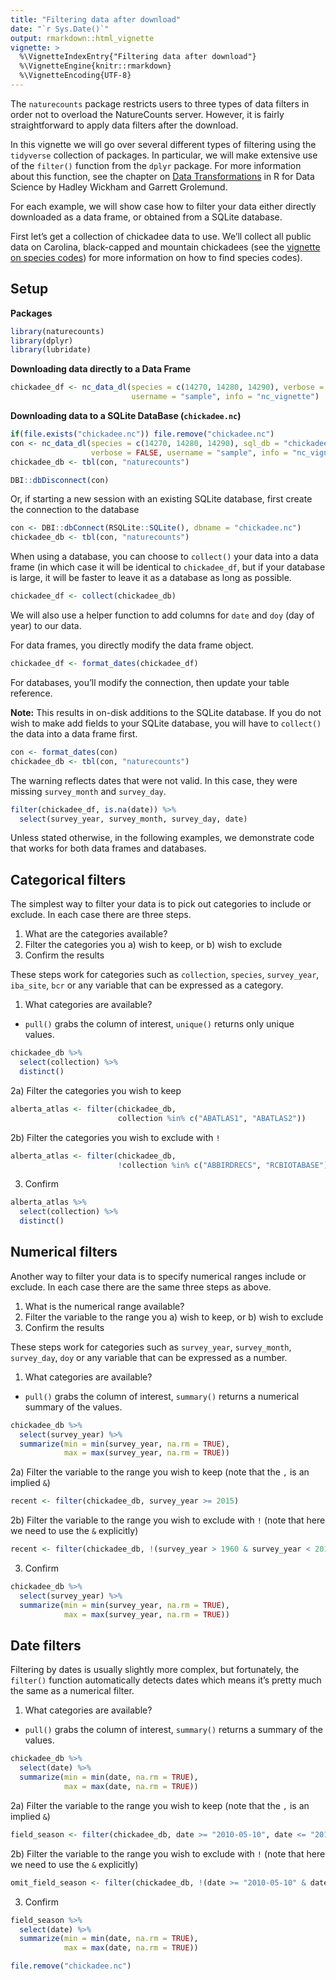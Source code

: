```yaml
---
title: "Filtering data after download"
date: "`r Sys.Date()`"
output: rmarkdown::html_vignette
vignette: >
  %\VignetteIndexEntry{"Filtering data after download"}
  %\VignetteEngine{knitr::rmarkdown}
  %\VignetteEncoding{UTF-8}
---
```


The `naturecounts` package restricts users to three types of data filters in order not to overload the NatureCounts server. However, it is fairly straightforward to apply data filters after the download. 

In this vignette we will go over several different types of filtering using the `tidyverse` collection of packages. In particular, we will make extensive use of the `filter()` function from the `dplyr` package. For more information about this function, see the chapter on [Data Transformations](https://r4ds.had.co.nz/transform.html#filter-rows-with-filter) in R for Data Science by Hadley Wickham and Garrett Grolemund.

For each example, we will show case how to filter your data either directly downloaded as a data frame, or obtained from a SQLite database.

First let's get a collection of chickadee data to use. We'll collect all public data on Carolina, black-capped and mountain chickadees (see the [vignette on species codes](species-codes.html)) for more information on how to find species codes).

## Setup

**Packages**

```r
library(naturecounts)
library(dplyr)
library(lubridate)
```

**Downloading data directly to a Data Frame**
```r
chickadee_df <- nc_data_dl(species = c(14270, 14280, 14290), verbose = FALSE,
                           username = "sample", info = "nc_vignette")
```

**Downloading data to a SQLite DataBase (`chickadee.nc`)**
```r
if(file.exists("chickadee.nc")) file.remove("chickadee.nc")
con <- nc_data_dl(species = c(14270, 14280, 14290), sql_db = "chickadee", 
                  verbose = FALSE, username = "sample", info = "nc_vignette")
chickadee_db <- tbl(con, "naturecounts")
```

```r
DBI::dbDisconnect(con)
```

Or, if starting a new session with an existing SQLite database, first create the connection to the database
```r
con <- DBI::dbConnect(RSQLite::SQLite(), dbname = "chickadee.nc")
chickadee_db <- tbl(con, "naturecounts")
```

When using a database, you can choose to `collect()` your data into a data frame (in which case it will be identical to `chickadee_df`, but if your database is large, it will be faster to leave it as a database as long as possible.

```r
chickadee_df <- collect(chickadee_db)
```

We will also use a helper function to add columns for `date` and `doy` (day of year) to our data.

For data frames, you directly modify the data frame object.
```r
chickadee_df <- format_dates(chickadee_df)
```

For databases, you'll modify the connection, then update your table reference.

**Note:** This results in on-disk additions to the SQLite database. If you do not wish to make add fields to your SQLite database, you will have to `collect()` the data into a data frame first.

```r
con <- format_dates(con)
chickadee_db <- tbl(con, "naturecounts")
```


The warning reflects dates that were not valid. In this case, they were missing `survey_month` and `survey_day`.

```r
filter(chickadee_df, is.na(date)) %>%
  select(survey_year, survey_month, survey_day, date)
```

Unless stated otherwise, in the following examples, we demonstrate code that works for both data frames and databases.

## Categorical filters

The simplest way to filter your data is to pick out categories to include or exclude. In each case there are three steps.

1. What are the categories available?
2. Filter the categories you a) wish to keep, or b) wish to exclude
3. Confirm the results

These steps work for categories such as `collection`, `species`, `survey_year`, `iba_site`, `bcr` or any variable that can be expressed as a category.

1. What categories are available?
- `pull()` grabs the column of interest, `unique()` returns only unique values.

```r
chickadee_db %>%
  select(collection) %>%
  distinct()
```

2a) Filter the categories you wish to keep
```r
alberta_atlas <- filter(chickadee_db, 
                        collection %in% c("ABATLAS1", "ABATLAS2"))
```

2b) Filter the categories you wish to exclude with `!`
```r
alberta_atlas <- filter(chickadee_db, 
                        !collection %in% c("ABBIRDRECS", "RCBIOTABASE"))
```

3. Confirm
```r
alberta_atlas %>%
  select(collection) %>%
  distinct()
```

## Numerical filters

Another way to filter your data is to specify numerical ranges include or exclude. In each case there are the same three steps as above.

1. What is the numerical range available?
2. Filter the variable to the range you a) wish to keep, or b) wish to exclude
3. Confirm the results

These steps work for categories such as `survey_year`, `survey_month`, `survey_day`, `doy` or any variable that can be expressed as a number.

1. What categories are available?
- `pull()` grabs the column of interest, `summary()` returns a numerical summary of the values.

```r
chickadee_db %>%
  select(survey_year) %>%
  summarize(min = min(survey_year, na.rm = TRUE), 
            max = max(survey_year, na.rm = TRUE))
```

2a) Filter the variable to the range you wish to keep (note that the `,` is an implied `&`)
```r
recent <- filter(chickadee_db, survey_year >= 2015)
```

2b) Filter the variable to the range you wish to exclude with `!` (note that here we need to use the `&` explicitly)
```r
recent <- filter(chickadee_db, !(survey_year > 1960 & survey_year < 2015))
```

3. Confirm
```r
chickadee_db %>%
  select(survey_year) %>%
  summarize(min = min(survey_year, na.rm = TRUE), 
            max = max(survey_year, na.rm = TRUE))
```

## Date filters

Filtering by dates is usually slightly more complex, but fortunately, the `filter()` function automatically detects dates which means it's pretty much the same as a numerical filter.

1. What categories are available?
- `pull()` grabs the column of interest, `summary()` returns a summary of the values.

```r
chickadee_db %>%
  select(date) %>%
  summarize(min = min(date, na.rm = TRUE), 
            max = max(date, na.rm = TRUE))
```

2a) Filter the variable to the range you wish to keep (note that the `,` is an implied `&`)
```r
field_season <- filter(chickadee_db, date >= "2010-05-10", date <= "2010-09-21")
```

2b) Filter the variable to the range you wish to exclude with `!` (note that here we need to use the `&` explicitly)
```r
omit_field_season <- filter(chickadee_db, !(date >= "2010-05-10" & date <= "2010-09-21"))
```

3. Confirm
```r
field_season %>%
  select(date) %>%
  summarize(min = min(date, na.rm = TRUE), 
            max = max(date, na.rm = TRUE))
```

```r
file.remove("chickadee.nc")
```

